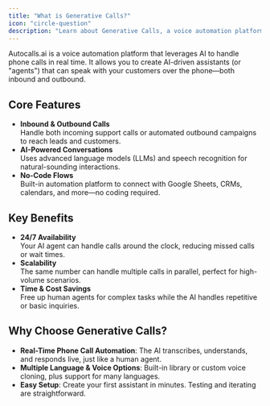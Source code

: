 ```yaml
---
title: "What is Generative Calls?"
icon: "circle-question"
description: "Learn about Generative Calls, a voice automation platform that uses AI to handle real-time phone conversations"
---
```


Autocalls.ai is a voice automation platform that leverages AI to handle phone calls in real time. It allows you to create AI-driven assistants (or "agents") that can speak with your customers over the phone—both inbound and outbound.

## Core Features

- **Inbound & Outbound Calls**\
  Handle both incoming support calls or automated outbound campaigns to reach leads and customers.
- **AI-Powered Conversations**\
  Uses advanced language models (LLMs) and speech recognition for natural-sounding interactions.
- **No-Code Flows**\
  Built-in automation platform to connect with Google Sheets, CRMs, calendars, and more—no coding required.

## Key Benefits

- **24/7 Availability**\
  Your AI agent can handle calls around the clock, reducing missed calls or wait times.
- **Scalability**\
  The same number can handle multiple calls in parallel, perfect for high-volume scenarios.
- **Time & Cost Savings**\
  Free up human agents for complex tasks while the AI handles repetitive or basic inquiries.

## Why Choose Generative Calls?

- **Real-Time Phone Call Automation**: The AI transcribes, understands, and responds live, just like a human agent.
- **Multiple Language & Voice Options**: Built-in library or custom voice cloning, plus support for many languages.
- **Easy Setup**: Create your first assistant in minutes. Testing and iterating are straightforward.